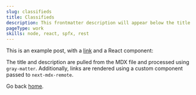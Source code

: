 ```yaml
---
slug: classifieds
title: Classifieds
description: This frontmatter description will appear below the title
pageType: work
skills: node, react, spfx, rest
---
```


This is an example post, with a [link](https://nextjs.org) and a React component:

The title and description are pulled from the MDX file and processed using `gray-matter`. Additionally, links are rendered using a custom component passed to `next-mdx-remote`.

<ImageOpt path='spfxClassifieds_focus.png' sizeSet='mid' />

Go back [home](/).
